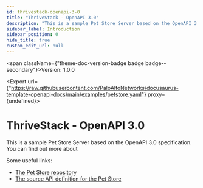 ```yaml
---
id: thrivestack-openapi-3-0
title: "ThriveStack - OpenAPI 3.0"
description: "This is a sample Pet Store Server based on the OpenAPI 3.0 specification.  You can find out more about"
sidebar_label: Introduction
sidebar_position: 0
hide_title: true
custom_edit_url: null
---
```



<span className={"theme-doc-version-badge badge badge--secondary"}>Version: 1.0.0</span>

<Export url={"https://raw.githubusercontent.com/PaloAltoNetworks/docusaurus-template-openapi-docs/main/examples/petstore.yaml"} proxy={undefined}></Export>

<h1 className={"openapi__heading"}>ThriveStack - OpenAPI 3.0</h1>



This is a sample Pet Store Server based on the OpenAPI 3.0 specification.  You can find out more about

Some useful links:
- [The Pet Store repository](https://github.com/swagger-api/swagger-petstore)
- [The source API definition for the Pet Store](https://github.com/swagger-api/swagger-petstore/blob/master/src/main/resources/openapi.yaml)


      